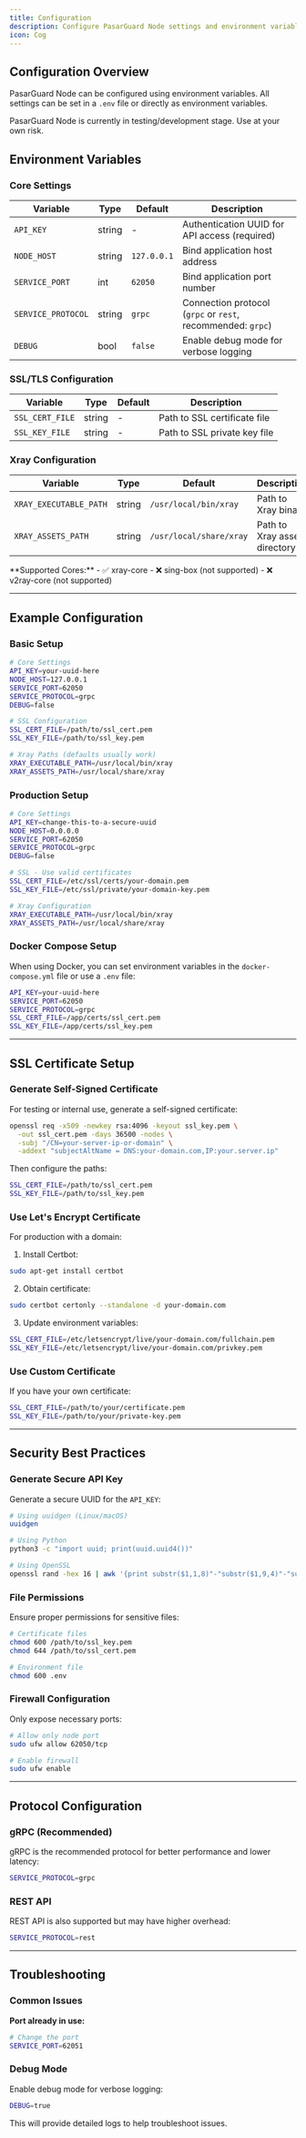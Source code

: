 ```yaml
---
title: Configuration
description: Configure PasarGuard Node settings and environment variables
icon: Cog
---
```


## Configuration Overview

PasarGuard Node can be configured using environment variables. All settings can be set in a `.env` file or directly as environment variables.

<Callout type="warn">
  PasarGuard Node is currently in testing/development stage. Use at your own risk.
</Callout>

## Environment Variables

### Core Settings

| Variable | Type | Default | Description |
|----------|------|---------|-------------|
| `API_KEY` | string | - | Authentication UUID for API access (required) |
| `NODE_HOST` | string | `127.0.0.1` | Bind application host address |
| `SERVICE_PORT` | int | `62050` | Bind application port number |
| `SERVICE_PROTOCOL` | string | `grpc` | Connection protocol (`grpc` or `rest`, recommended: `grpc`) |
| `DEBUG` | bool | `false` | Enable debug mode for verbose logging |

### SSL/TLS Configuration

| Variable | Type | Default | Description |
|----------|------|---------|-------------|
| `SSL_CERT_FILE` | string | - | Path to SSL certificate file |
| `SSL_KEY_FILE` | string | - | Path to SSL private key file |

### Xray Configuration

| Variable | Type | Default | Description |
|----------|------|---------|-------------|
| `XRAY_EXECUTABLE_PATH` | string | `/usr/local/bin/xray` | Path to Xray binary |
| `XRAY_ASSETS_PATH` | string | `/usr/local/share/xray` | Path to Xray assets directory |

<Callout type="info">
  **Supported Cores:**
  - ✅ xray-core
  - ❌ sing-box (not supported)
  - ❌ v2ray-core (not supported)
</Callout>

---

## Example Configuration

### Basic Setup

```bash
# Core Settings
API_KEY=your-uuid-here
NODE_HOST=127.0.0.1
SERVICE_PORT=62050
SERVICE_PROTOCOL=grpc
DEBUG=false

# SSL Configuration
SSL_CERT_FILE=/path/to/ssl_cert.pem
SSL_KEY_FILE=/path/to/ssl_key.pem

# Xray Paths (defaults usually work)
XRAY_EXECUTABLE_PATH=/usr/local/bin/xray
XRAY_ASSETS_PATH=/usr/local/share/xray
```

### Production Setup

```bash
# Core Settings
API_KEY=change-this-to-a-secure-uuid
NODE_HOST=0.0.0.0
SERVICE_PORT=62050
SERVICE_PROTOCOL=grpc
DEBUG=false

# SSL - Use valid certificates
SSL_CERT_FILE=/etc/ssl/certs/your-domain.pem
SSL_KEY_FILE=/etc/ssl/private/your-domain-key.pem

# Xray Configuration
XRAY_EXECUTABLE_PATH=/usr/local/bin/xray
XRAY_ASSETS_PATH=/usr/local/share/xray
```

### Docker Compose Setup

When using Docker, you can set environment variables in the `docker-compose.yml` file or use a `.env` file:

```bash
API_KEY=your-uuid-here
SERVICE_PORT=62050
SERVICE_PROTOCOL=grpc
SSL_CERT_FILE=/app/certs/ssl_cert.pem
SSL_KEY_FILE=/app/certs/ssl_key.pem
```

---

## SSL Certificate Setup

### Generate Self-Signed Certificate

For testing or internal use, generate a self-signed certificate:

```bash
openssl req -x509 -newkey rsa:4096 -keyout ssl_key.pem \
  -out ssl_cert.pem -days 36500 -nodes \
  -subj "/CN=your-server-ip-or-domain" \
  -addext "subjectAltName = DNS:your-domain.com,IP:your.server.ip"
```

Then configure the paths:

```bash
SSL_CERT_FILE=/path/to/ssl_cert.pem
SSL_KEY_FILE=/path/to/ssl_key.pem
```

### Use Let's Encrypt Certificate

For production with a domain:

1. Install Certbot:
```bash
sudo apt-get install certbot
```

2. Obtain certificate:
```bash
sudo certbot certonly --standalone -d your-domain.com
```

3. Update environment variables:
```bash
SSL_CERT_FILE=/etc/letsencrypt/live/your-domain.com/fullchain.pem
SSL_KEY_FILE=/etc/letsencrypt/live/your-domain.com/privkey.pem
```

### Use Custom Certificate

If you have your own certificate:

```bash
SSL_CERT_FILE=/path/to/your/certificate.pem
SSL_KEY_FILE=/path/to/your/private-key.pem
```

---

## Security Best Practices

### Generate Secure API Key

Generate a secure UUID for the `API_KEY`:

```bash
# Using uuidgen (Linux/macOS)
uuidgen

# Using Python
python3 -c "import uuid; print(uuid.uuid4())"

# Using OpenSSL
openssl rand -hex 16 | awk '{print substr($1,1,8)"-"substr($1,9,4)"-"substr($1,13,4)"-"substr($1,17,4)"-"substr($1,21,12)}'
```

### File Permissions

Ensure proper permissions for sensitive files:

```bash
# Certificate files
chmod 600 /path/to/ssl_key.pem
chmod 644 /path/to/ssl_cert.pem

# Environment file
chmod 600 .env
```

### Firewall Configuration

Only expose necessary ports:

```bash
# Allow only node port
sudo ufw allow 62050/tcp

# Enable firewall
sudo ufw enable
```

---

## Protocol Configuration

### gRPC (Recommended)

gRPC is the recommended protocol for better performance and lower latency:

```bash
SERVICE_PROTOCOL=grpc
```

### REST API

REST API is also supported but may have higher overhead:

```bash
SERVICE_PROTOCOL=rest
```

---

## Troubleshooting

### Common Issues

**Port already in use:**
```bash
# Change the port
SERVICE_PORT=62051
```

### Debug Mode

Enable debug mode for verbose logging:

```bash
DEBUG=true
```

This will provide detailed logs to help troubleshoot issues.
